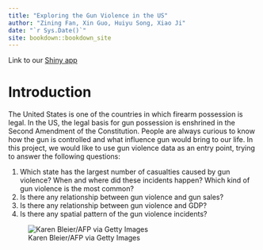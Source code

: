 ```yaml
--- 
title: "Exploring the Gun Violence in the US"
author: "Zining Fan, Xin Guo, Huiyu Song, Xiao Ji"
date: "`r Sys.Date()`"
site: bookdown::bookdown_site
---
```


Link to our [Shiny app](https://jessie-xj.shinyapps.io/Exploring_gun_violence_in_us/)

# Introduction

The United States is one of the countries in which firearm possession is legal. In the US, the legal basis for gun possession is enshrined in the Second Amendment of the Constitution. People are always curious to know how the gun is controlled and what influence gun would bring to our life. In this project, we would like to use gun violence data as an entry point, trying to answer the following questions:  

1) Which state has the largest number of casualties caused by gun violence? When and where did these incidents happen? Which kind of gun violence is the most common?  
2) Is there any relationship between gun violence and gun sales?  
3) Is there any relationship between gun violence and GDP?  
4) Is there any spatial pattern of the gun violence incidents?  

![Karen Bleier/AFP via Getty Images](img/img1.jpg)